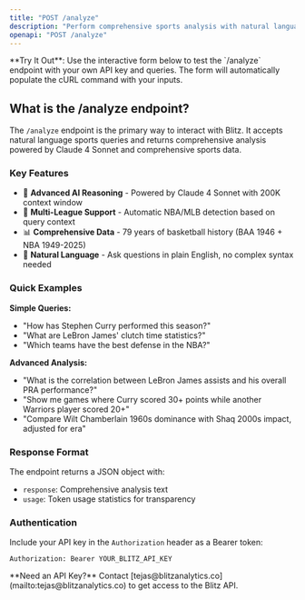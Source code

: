 ```yaml
---
title: "POST /analyze"
description: "Perform comprehensive sports analysis with natural language queries"
openapi: "POST /analyze"
---
```


<Note>
  **Try It Out**: Use the interactive form below to test the `/analyze` endpoint with your own API key and queries. The form will automatically populate the cURL command with your inputs.
</Note>

## What is the /analyze endpoint?

The `/analyze` endpoint is the primary way to interact with Blitz. It accepts natural language sports queries and returns comprehensive analysis powered by Claude 4 Sonnet and comprehensive sports data.

### Key Features

- 🤖 **Advanced AI Reasoning** - Powered by Claude 4 Sonnet with 200K context window
- 🏀 **Multi-League Support** - Automatic NBA/MLB detection based on query context  
- 📊 **Comprehensive Data** - 79 years of basketball history (BAA 1946 + NBA 1949-2025)
- 🎯 **Natural Language** - Ask questions in plain English, no complex syntax needed

### Quick Examples

**Simple Queries:**
- "How has Stephen Curry performed this season?"
- "What are LeBron James' clutch time statistics?"
- "Which teams have the best defense in the NBA?"

**Advanced Analysis:**
- "What is the correlation between LeBron James assists and his overall PRA performance?"
- "Show me games where Curry scored 30+ points while another Warriors player scored 20+"
- "Compare Wilt Chamberlain 1960s dominance with Shaq 2000s impact, adjusted for era"

### Response Format

The endpoint returns a JSON object with:
- `response`: Comprehensive analysis text
- `usage`: Token usage statistics for transparency

### Authentication

Include your API key in the `Authorization` header as a Bearer token:
```
Authorization: Bearer YOUR_BLITZ_API_KEY
```

<Note>
  **Need an API Key?** Contact [tejas@blitzanalytics.co](mailto:tejas@blitzanalytics.co) to get access to the Blitz API.
</Note>